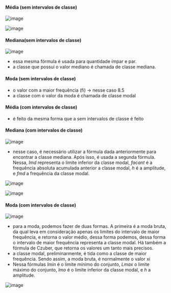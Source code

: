 






#### Média (sem intervalos de classe)

![image](/image/image_425.png)

![image](/image/image_426.png)

#### Mediana(sem intervalos de classe)

![image](/image/image_427.png)

-   essa mesma fórmula é usada para quantidade ímpar e par.
-   a classe que possui o valor mediano é chamada de classe mediana.

#### Moda (sem intervalos de classe)

-   o valor com a maior frequência (fi) → nesse caso 8.5
-   a classe com o valor da moda é chamada de classe modal








#### Média (com intervalos de classe)

-   é feito da mesma forma que a sem intervalos de classe é feito

#### Mediana (com intervalos de classe)

![image](/image/image_428.png)

-   nesse caso, é necessário utilizar a fórmula dada anteriormente para
    encontrar a classe mediana. Após isso, é usada a segunda fórmula.
    Nessa, *lmd* representa o limite inferior da classe modal, *facant*
    é a frequência absoluta acumulada anterior a classe modal, *h* é a
    amplitude, e *fmd* a frequência da classe modal.

![image](/image/image_429.png)

![image](/image/image_430.png)

#### Moda (com intervalos de classe)

![image](/image/image_431.png)

-   para a moda, podemos fazer de duas formas. A primeira é a moda
    bruta, da qual leva em consideração apenas os limites do intervalo
    de maior frequência, e retorna o valor médio, dessa forma podemos,
    dessa forma o intervalo de maior frequência representa a classe
    modal. Há também a fórmula de Czuber, que retorna os valores um
    tanto mais precisos.
-   a classe modal, preliminarmente, é tida como a classe de maior
    frequência. Sendo assim, a moda bruta, é normalmente o valor xi
-   Nessa fórmulas *lmin* é o limite mínimo do conjunto, *Lmax* o limite
    máximo do conjunto, *lmo* é o limite inferior da classe modal, e *h*
    a amplitude.

![image](/image/image_432.png)


